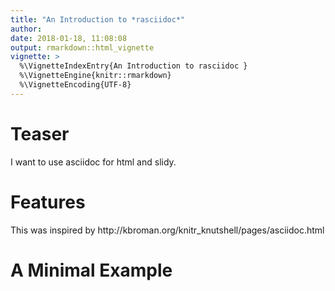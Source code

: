 ```yaml
---
title: "An Introduction to *rasciidoc*"
author: 
date: 2018-01-18, 11:08:08
output: rmarkdown::html_vignette
vignette: >
  %\VignetteIndexEntry{An Introduction to rasciidoc }
  %\VignetteEngine{knitr::rmarkdown}
  %\VignetteEncoding{UTF-8}
---
```


# Teaser
I want to use asciidoc for html and slidy. 

# Features
This was inspired by http://kbroman.org/knitr_knutshell/pages/asciidoc.html 

# A Minimal Example
